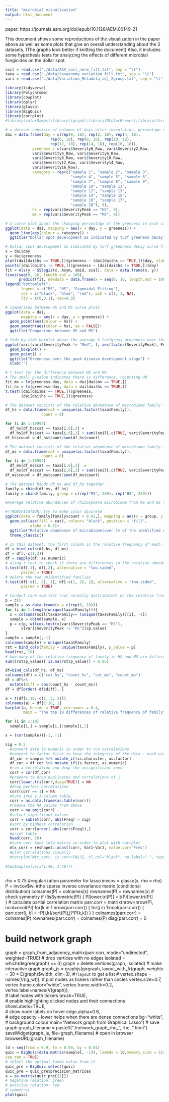 ```yaml
---
title: "microbial visualization"
output: html_document
---
```


paper: https://journals.asm.org/doi/epub/10.1128/AEM.00149-21

This document shows some reproductions of the visualization in the paper above as well as some plots that give an overall understanding about the 3 datasets. (The graphs look better if knitting the document) Also, it includes some hypothesis tests for analyzing the effects of different microbial fungicides on the dollar spot.

```r
soil = read.csv("./data/ASV_soil_norm_filt.txt", sep = "\t")
taxa = read.csv("./data/taxaonomy_variation_filt.txt", sep = "\t")
vari = read.csv("./data/Variation_Metadata_adj_2group.txt", sep = "\t")
```

```r
library(tidyverse)
library(Polychrome)
library(cowplot)
library(dplyr)
library(glasso)
library(BigQuic)
library(corrplot)
#library(colorRamps);library(igraph);library(RColorBrewer);library(threejs);library(htmlwidgets);
```

```r
# a dataset consists of columns of days after inoculation, percentage of greeness, sample number, highly/moderately susceptible
dai = data.frame(day = c(rep(0, 18), rep(2, 18), rep(4, 18), 
                    rep(6, 18), rep(8, 18), rep(10, 18), 
                    rep(12, 18), rep(14, 18), rep(16, 18)),
            greeness = c(vari$Severity0_Raw, vari$Severity2_Raw,
            vari$Severity4_Raw, vari$Severity6_Raw,
            vari$Severity8_Raw, vari$Severity10_Raw,
            vari$Severity12_Raw, vari$Severity14_Raw,
            vari$Severity16_Raw),
            category = rep(c("sample 1", "sample 2", "sample 3",
                             "sample 4", "sample 5", "sample 6",
                             "sample 7", "sample 8", "sample 9",
                             "sample 10", "sample 11", 
                             "sample 12", "sample 13", 
                             "sample 14", "sample 15", 
                             "sample 16", "sample 17", 
                             "sample 18"), 9),
            hs = rep(vari$SeverityPeak == "HS", 9),
            ms = rep(vari$SeverityPeak == "MS", 9))

# a curve plot about the changing percentage of the greeness in each sample
ggplot(data = dai, mapping = aes(x = day, y = greeness)) +
  geom_line(aes(colour = category)) +
  ggtitle("Dollar spot development as indicated by turf greeness decay")

# Dollar spot development as indicated by turf greenness decay curve fitted with sigmoidal model throughout 16 days of incubation after dollar spot inoculation
x = dai$day
y = dai$greeness
plot((dai[dai$hs == TRUE,])$greeness ~ (dai[dai$hs == TRUE,])$day, xlab = "Days after inoculation", ylab = "% Greeness", main = "The sigmoidal model of the percentage of greeness", col = "blue")
points((dai[dai$hs != TRUE,])$greeness ~ (dai[dai$hs != TRUE,])$day)
fit = nls(y ~ SSlogis(x, Asym, xmid, scal), data = data.frame(x, y))
lines(seq(0, 16, length.out = 100), 
      predict(fit, newdata = data.frame(x = seq(0, 16, length.out = 100))), col = "red")
legend("bottomleft", 
       legend = c("MS", "HS", "Sigmoidal Fitting"),
       col = c("black", "blue", "red"), pch = c(1, 1, NA),
       lty = c(0,0,1), cex=0.8)

# comparison between HS and MS curve plots
ggplot(data = dai,
       mapping = aes(x = day, y = greeness)) +
  geom_point(aes(colour = hs)) +
  geom_smooth(aes(color = hs), se = FALSE)+
  ggtitle("Comparison between HS and MS")

# Side-by-side boxplot about the average % turfgrass greenness over the peak disease development stage (4-10 days after inoculation) for both highly susceptible and moderately susceptible samples
ggplot(vari[vari$SeverityPeak != "Med", ], aes(factor(SeverityPeak), Peak_AVG_raw, color = SeverityPeak)) +
  geom_boxplot() + 
  geom_point() +
  ggtitle("Greenness over the peak disease development stage") +
  xlab("")

# t-test for the difference between HS and MS
# The small p-value indicates there is difference, rejecting H0
fit_ms = lm(greeness~day, data = dai[dai$ms == TRUE,])
fit_hs = lm(greeness~day, data = dai[dai$hs == TRUE,])
t.test((dai[dai$ms == TRUE,])$greeness, 
       (dai[dai$hs == TRUE,])$greeness)
```

```r
# The dataset consists of the relative abundance of microbiome family for the highly susceptible samples
df_hs = data.frame(cat = unique(as.factor(taxa$Family)),
                count = 0)

for (i in 1:10992)
  df_hs[df_hs$cat == taxa[i,6],2] = 
  df_hs[df_hs$cat == taxa[i,6],2] + sum((soil[,c(TRUE, vari$SeverityPeak == "HS")])[i,-1])
df_hs$count = df_hs$count/sum(df_hs$count)

# The dataset consists of the relative abundance of microbiome family for the moderately susceptible samples
df_ms = data.frame(cat = unique(as.factor(taxa$Family)),
                count = 0)
for (i in 1:10992)
  df_ms[df_ms$cat == taxa[i,6],2]  = 
  df_ms[df_ms$cat == taxa[i,6],2] + sum((soil[,c(TRUE, vari$SeverityPeak == "MS")])[i,-1])
df_ms$count = df_ms$count/sum(df_ms$count)

# The dataset binds df_ms and df_hs together
family = rbind(df_ms, df_hs)
family = cbind(family, group = c(rep("MS", 269), rep("HS", 269)))

#Average relative abundances of rhizosphere microbiome from MS and HS turfgrass for the taxa that represent more than 1% of the identified community at family level

#!!MODIFICATION: try to make color discrete
ggplot(data = family[family$count > 0.01,], mapping = aes(x = group, y = count, color = cat)) +
  geom_col(aes(fill = cat), colour= "black", position = "fill",
           alpha = 0.5)+
  ggtitle("Relative abundance of microbiome(over 1% of the identified community at family level)") +
  theme_classic()
```

```r
# In this dataset, the first column is the relative frequency of each family in HS, and the second column is that in MS
df = bind_cols(df_hs, df_ms)
df = df[,-c(1,3)]
df = sapply(df, as.numeric)
# using t test to check if there are differences in the relative abundance of family types between HS and MS samples 
t.test(df[,1], df[,2], alternative = "two.sided",
       paired = TRUE)
# delete the two unidentified families
t.test(df[-c(1, 2), 1], df[-c(1, 2), 2], alternative = "two.sided", 
       paired = TRUE)

# Conduct rank-sum test (not normally distributed) on the relative frequency of each family in HS and MS
p = c()
sample = as.data.frame(x = c(rep(0, 18)))
for (i in 1:length(unique(taxa$Family))){
  x = colSums(soil[taxa$Family== (unique(taxa$Family))[i], -1])
  sample = cbind(sample, x)
  p = c(p, wilcox.test(x[vari$SeverityPeak == "HS"], 
       x[vari$SeverityPeak != "HS"])$p.value)
}
sample = sample[,-1]
colnames(sample) = unique(taxa$Family)
rst = bind_cols(family = unique(taxa$Family), p_value = p)
head(rst, 10)
# how many of the relative frequency of family in HS and MS are different
sum((rst$p_value)[!is.na(rst$p_value)] > 0.05)
```

```r
df=bind_cols(df_hs, df_ms)
colnames(df) = c("cat_hs", "count_hs", "cat_ms", "count_ms")
df = df%>%
  mutate(diff = abs(count_hs - count_ms))
df = df[order(-df$diff), ]

a = t(df[1:10,-c(1, 3, 5)])
colnames(a) = df[1:10, 1]
barplot(a, beside = TRUE, cex.names = 0.4, 
        main = "The top 10 differences of relative frequency of family")
```

```r
for (i in 1:18)
  sample[i,] = sample[i,]/sample[i,1]

x = (cor(sample))[-1, -1]

sig = 0.5
  #convert data to numeric in order to run correlations
  #convert to factor first to keep the integrity of the data - each value will become a number rather than turn into NA
  df_cor = sample %>% mutate_if(is.character, as.factor)
  df_cor = df_cor %>% mutate_if(is.factor, as.numeric)
  #run a correlation and drop the insignificant ones
  corr = cor(df_cor)
  #prepare to drop duplicates and correlations of 1     
  corr[lower.tri(corr,diag=TRUE)] = NA 
  #drop perfect correlations
  corr[corr == 1] = NA 
  #turn into a 3-column table
  corr = as.data.frame(as.table(corr))
  #remove the NA values from above 
  corr = na.omit(corr) 
  #select significant values  
  corr = subset(corr, abs(Freq) > sig) 
  #sort by highest correlation
  corr = corr[order(-abs(corr$Freq)),] 
  #print table
  head(corr, 10)
  #turn corr back into matrix in order to plot with corrplot
  mtx_corr = reshape2::acast(corr, Var1~Var2, value.var="Freq")
  #plot correlations visually
  #corrplot(mtx_corr, is.corr=FALSE, tl.col="black", na.label=" ", type = 'lower', diag = FALSE)
  
#heatmap(solve(x[1:40, 1:40]))
  
```


rho = 0.75 #regularization parameter for lasso 
invcov = glasso(x, rho = rho)
P = invcov$wi #the sparse inverse covariance matrix (conditional distribution)
colnames(P) = colnames(x)
rownames(P) = rownames(x)
# check symmetry
if (!isSymmetric(P)) {
  P[lower.tri(P)] = t(P)[lower.tri(P)]  
}
# calculate partial correlation matrix
parr.corr = matrix(nrow=nrow(P), ncol=ncol(P))
for(k in 1:nrow(parr.corr)) {
  for(j in 1:ncol(parr.corr)) {
    parr.corr[j, k] = -P[j,k]/sqrt(P[j,j]*P[k,k])
  }
}
colnames(parr.corr) = colnames(P)
rownames(parr.corr) = colnames(P)
diag(parr.corr) = 0

# build network graph
graph = graph_from_adjacency_matrix(parr.corr,
                                    mode="undirected",
                                    weighted=TRUE)
# drop vertices with no edges
isolated =  which(degree(graph) == 0)
graph = delete.vertices(graph, isolated)
# make interactive graph
graph_js = graphjs(g=graph, 
                   layout_with_fr(graph, 
                  weights = 30 * E(graph)$width, dim=3),  #`?layout` to get a list
                # vertex.shape = names(V(ig_wt)),  # plot nodes as tickers rather than circles
                vertex.size=0.7,
                vertex.frame.color="white",
                vertex.frame.width=0.2,
                vertex.label=names(V(graph)),  
                # label nodes with tickers
                brush=TRUE,  
                # enable highlighting clicked nodes and their connections
                showLabels=TRUE,  
                # show node labels on hover
                edge.alpha=0.6,  
                # edge opacity - lower helps when there are dense connections
                bg="white",  # background colour
                main="Network graph from Graphical Lasso")
# save graph
graph_filename = paste0("./network_graph_rho_", rho, ".html")
saveWidget(graph_js, file=graph_filename)
# open in browser
browseURL(graph_filename)



```r
ld = seq(from = 0.9, to = 0.99, by = 0.01)
quic = BigQuic(data.matrix(sample[, -1]), lambda = ld,memory_size = 512, seed = 1,
use_ram = TRUE)
# select the optimal lamda value from it
quic_pre = BigQuic.select(quic)
quic_pre = quic_pre$precision_matrices
a = as.matrix(quic_pre[[1]])
# negative relation: green
# positive relation: red
# symmetric
plot(quic)
```


